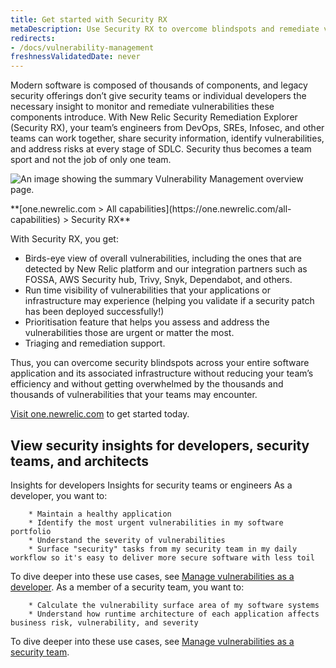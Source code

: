```yaml
---
title: Get started with Security RX 
metaDescription: Use Security RX to overcome blindspots and remediate vulnerabilities.
redirects:
- /docs/vulnerability-management
freshnessValidatedDate: never
---
```


Modern software is composed of thousands of components, and legacy security offerings don’t give security teams or individual developers the necessary insight to monitor and remediate vulnerabilities these components introduce.
With New Relic Security Remediation Explorer (Security RX), your team’s engineers from DevOps, SREs, Infosec, and other teams can work together, share security information, identify vulnerabilities, and address risks at every stage of SDLC.
Security thus becomes a team sport and not the job of only one team.


<img
  title="Vulnerability Management overview"
  alt="An image showing the summary Vulnerability Management overview page."
  src="/images/security_screenshot-full_security-overview.webp"
/>

<figcaption>
  <DNT>
    **[one.newrelic.com > All capabilities](https://one.newrelic.com/all-capabilities) > Security RX**
  </DNT>
</figcaption>

With Security RX, you get:

* Birds-eye view of overall vulnerabilities, including the ones that are detected by New Relic platform and our integration partners such as FOSSA, AWS Security hub, Trivy, Snyk, Dependabot, and others.
* Run time visibility of vulnerabilities that your applications or infrastructure may experience (helping you validate if a security patch has been deployed successfully!)
* Prioritisation feature that helps you assess and address the vulnerabilities those are urgent or matter the most.
* Triaging and remediation support.

Thus, you can overcome security blindspots across your entire software application and its associated infrastructure without reducing your team’s efficiency and without getting overwhelmed by the thousands and thousands of vulnerabilities that your teams may encounter.

[Visit one.newrelic.com](https://one.newrelic.com/vulnerability-management) to get started today.




## View security insights for developers, security teams, and architects

<Tabs>
  <TabsBar>
    <TabsBarItem id="developer-insights">Insights for developers</TabsBarItem>
    <TabsBarItem id="security-dev-insights">Insights for security teams or engineers</TabsBarItem>
  </TabsBar>

  <TabsPages>
    <TabsPageItem id="developer-insights">
As a developer, you want to:

        * Maintain a healthy application
        * Identify the most urgent vulnerabilities in my software portfolio
        * Understand the severity of vulnerabilities
        * Surface "security" tasks from my security team in my daily workflow so it's easy to deliver more secure software with less toil

To dive deeper into these use cases, see [Manage vulnerabilities as a developer](/docs/vulnerability-management/dev-workflow/).
    </TabsPageItem>
    <TabsPageItem id="security-dev-insights">
As a member of a security team, you want to:

        * Calculate the vulnerability surface area of my software systems
        * Understand how runtime architecture of each application affects business risk, vulnerability, and severity

To dive deeper into these use cases, see [Manage vulnerabilities as a security team](/docs/vulnerability-management/security-workflow).
    </TabsPageItem>
  </TabsPages>
</Tabs>



